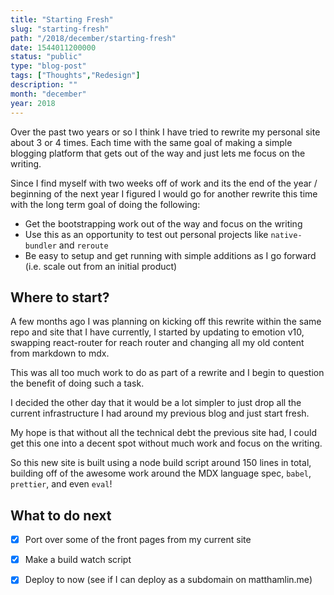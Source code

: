 ```yaml
---
title: "Starting Fresh"
slug: "starting-fresh"
path: "/2018/december/starting-fresh"
date: 1544011200000
status: "public"
type: "blog-post"
tags: ["Thoughts","Redesign"]
description: ""
month: "december"
year: 2018
---
```




Over the past two years or so I think I have tried to rewrite my personal site
about 3 or 4 times. Each time with the same goal of making a simple blogging
platform that gets out of the way and just lets me focus on the writing.

Since I find myself with two weeks off of work and its the end of the year /
beginning of the next year I figured I would go for another rewrite this time
with the long term goal of doing the following:

- Get the bootstrapping work out of the way and focus on the writing
- Use this as an opportunity to test out personal projects like `native-bundler`
  and `reroute`
- Be easy to setup and get running with simple additions as I go forward (i.e.
  scale out from an initial product)

## Where to start?

A few months ago I was planning on kicking off this rewrite within the same repo
and site that I have currently, I started by updating to emotion v10, swapping
react-router for reach router and changing all my old content from markdown to
mdx.

This was all too much work to do as part of a rewrite and I begin to question
the benefit of doing such a task.

I decided the other day that it would be a lot simpler to just drop all the
current infrastructure I had around my previous blog and just start fresh.

My hope is that without all the technical debt the previous site had, I could
get this one into a decent spot without much work and focus on the writing.

So this new site is built using a node build script around 150 lines in total,
building off of the awesome work around the MDX language spec, `babel`,
`prettier`, and even `eval`!

## What to do next

- [x] Port over some of the front pages from my current site
- [x] Make a build watch script
- [x] Deploy to now (see if I can deploy as a subdomain on matthamlin.me)

